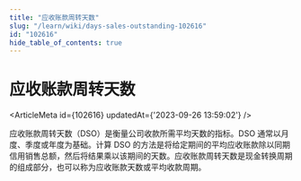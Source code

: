 ```yaml
---
title: "应收账款周转天数"
slug: "/learn/wiki/days-sales-outstanding-102616"
id: "102616"
hide_table_of_contents: true
---
```



# 应收账款周转天数

<ArticleMeta id={102616} updatedAt={'2023-09-26 13:59:02'} />
<div className='border-solid border-b border-t-0 my-4 border-[var(--ifm-color-gray-300)]' />

应收账款周转天数（DSO）是衡量公司收款所需平均天数的指标。DSO 通常以月度、季度或年度为基础。计算 DSO 的方法是将给定期间的平均应收账款除以同期信用销售总额，然后将结果乘以该期间的天数。应收账款周转天数是现金转换周期的组成部分，也可以称为应收账款天数或平均收款周期。

